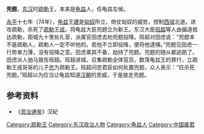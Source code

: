 '''兜题'''，[[东汉|东汉]]时[[疏勒国|疏勒]]王，本来是[[龟兹|龟兹]]人，任龟兹左侯。

[[永平_(东汉)|永平]]十七年（74年），[[龟兹|龟兹]]王[[建_(龟兹王)|建]]是[[匈奴|匈奴]]所立，倚仗匈奴的威势，控制[[西域|西域]]北道。进攻疏勒，杀死了[[疏勒|疏勒]]王[[成_(疏勒王)|成]]。将龟兹大臣兜题立为新王。东汉大臣[[班超|班超]]等人由偏道抵达疏勒，距城九十里处扎营，派属官田虑去劝兜题投降。班超对田虑说：“兜题本不是疏勒人，疏勒人一定不听他的。若他不立即投降，便将他逮捕。”兜题见田虑一行势单力薄，没有投降之意。田虑乘其不备，劫持了兜题。兜题的随从都逃跑了。田虑派人驰马报告班超。班超进城，召集疏勒全体官员，数落龟兹王的罪行，立疏勒王成哥哥的儿子[[忠_(疏勒王)|忠]]为疏勒王。班超问忠君臣如何处置兜题，众人表示：“应杀死兜题。”班超以为应当让龟兹知道[[汉朝|汉朝]]的恩威，于是放走兜题。
==参考资料==
*《[[资治通鉴|资治通鉴]]》汉紀
{{start box}}
{{s-before|[[建_(龟兹王)|建]]}}
{{s-title|[[疏勒|疏勒]][[国王|国王]]|73年—74年}}
{{s-after|[[忠_(疏勒王)|忠]]}}
{{end box}}

[[Category:疏勒王|Category:疏勒王]]
[[Category:东汉政治人物|Category:东汉政治人物]]
[[Category:龟兹人|Category:龟兹人]]
[[Category:中国废君|Category:中国废君]]